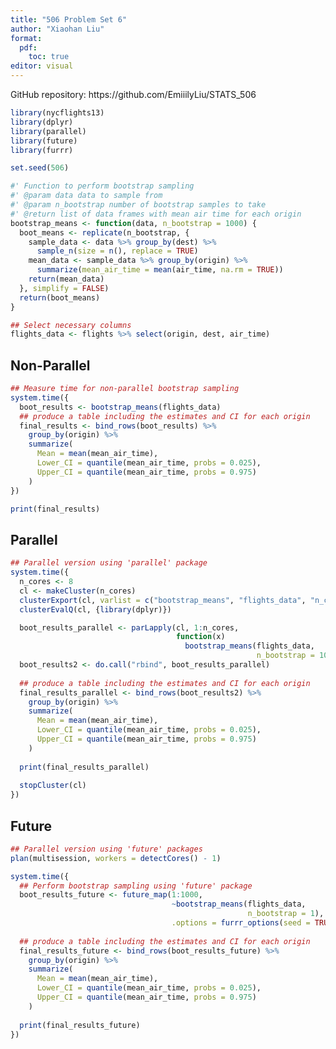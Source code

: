 ```yaml
---
title: "506 Problem Set 6"
author: "Xiaohan Liu"
format: 
  pdf:
    toc: true
editor: visual
---
```

GitHub repository: https://github.com/EmiiilyLiu/STATS_506

```r
library(nycflights13)
library(dplyr)
library(parallel)
library(future)
library(furrr)

set.seed(506)

#' Function to perform bootstrap sampling
#' @param data data to sample from
#' @param n_bootstrap number of bootstrap samples to take
#' @return list of data frames with mean air time for each origin
bootstrap_means <- function(data, n_bootstrap = 1000) {
  boot_means <- replicate(n_bootstrap, {
    sample_data <- data %>% group_by(dest) %>% 
      sample_n(size = n(), replace = TRUE)
    mean_data <- sample_data %>% group_by(origin) %>% 
      summarize(mean_air_time = mean(air_time, na.rm = TRUE))
    return(mean_data)
  }, simplify = FALSE)
  return(boot_means)
}

## Select necessary columns
flights_data <- flights %>% select(origin, dest, air_time)
```

## Non-Parallel

```r
## Measure time for non-parallel bootstrap sampling
system.time({
  boot_results <- bootstrap_means(flights_data)
  ## produce a table including the estimates and CI for each origin
  final_results <- bind_rows(boot_results) %>% 
    group_by(origin) %>% 
    summarize(
      Mean = mean(mean_air_time),
      Lower_CI = quantile(mean_air_time, probs = 0.025),
      Upper_CI = quantile(mean_air_time, probs = 0.975)
    )
})

print(final_results)

```

## Parallel

```r
## Parallel version using 'parallel' package
system.time({
  n_cores <- 8
  cl <- makeCluster(n_cores)
  clusterExport(cl, varlist = c("bootstrap_means", "flights_data", "n_cores"))
  clusterEvalQ(cl, {library(dplyr)})

  boot_results_parallel <- parLapply(cl, 1:n_cores, 
                                     function(x) 
                                       bootstrap_means(flights_data, 
                                                       n_bootstrap = 1000/n_cores))
  boot_results2 <- do.call("rbind", boot_results_parallel)
  
  ## produce a table including the estimates and CI for each origin
  final_results_parallel <- bind_rows(boot_results2) %>% 
    group_by(origin) %>% 
    summarize(
      Mean = mean(mean_air_time),
      Lower_CI = quantile(mean_air_time, probs = 0.025),
      Upper_CI = quantile(mean_air_time, probs = 0.975)
    )
  
  print(final_results_parallel)
  
  stopCluster(cl)
})
```

## Future

```r
## Parallel version using 'future' packages
plan(multisession, workers = detectCores() - 1)

system.time({
  ## Perform bootstrap sampling using 'future' package
  boot_results_future <- future_map(1:1000, 
                                    ~bootstrap_means(flights_data, 
                                                     n_bootstrap = 1), 
                                    .options = furrr_options(seed = TRUE))
  
  ## produce a table including the estimates and CI for each origin
  final_results_future <- bind_rows(boot_results_future) %>% 
    group_by(origin) %>% 
    summarize(
      Mean = mean(mean_air_time),
      Lower_CI = quantile(mean_air_time, probs = 0.025),
      Upper_CI = quantile(mean_air_time, probs = 0.975)
    )
  
  print(final_results_future)
})

```


